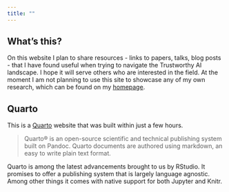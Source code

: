 ```yaml
---
title: ""
---
```


## What's this?

On this website I plan to share resources - links to papers, talks, blog posts - that I have found useful when trying to navigate the Trustworthy AI landscape. I hope it will serve others who are interested in the field. At the moment I am not planning to use this site to showcase any of my own research, which can be found on my [homepage](https://www.paltmeyer.com/).

## Quarto

This is a [Quarto](https://quarto.org) website that was built within just a few hours.

> Quarto® is an open-source scientific and technical publishing system built on Pandoc. Quarto documents are authored using markdown, an easy to write plain text format.

Quarto is among the latest advancements brought to us by RStudio. It promises to offer a publishing system that is largely language agnostic. Among other things it comes with native support for both Jupyter and Knitr. 
